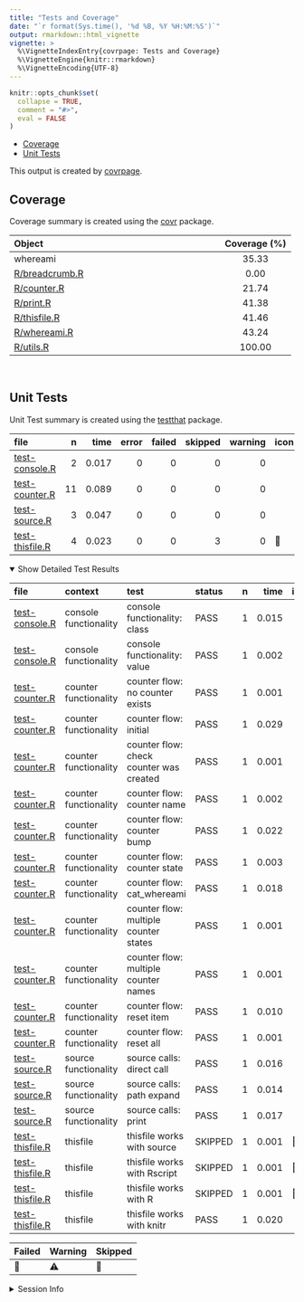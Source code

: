 ```yaml
---
title: "Tests and Coverage"
date: "`r format(Sys.time(), '%d %B, %Y %H:%M:%S')`"
output: rmarkdown::html_vignette
vignette: >
  %\VignetteIndexEntry{covrpage: Tests and Coverage}
  %\VignetteEngine{knitr::rmarkdown}
  %\VignetteEncoding{UTF-8}
---
```

  
```r
knitr::opts_chunk$set(
  collapse = TRUE,
  comment = "#>",
  eval = FALSE
)
```

<!--- Placeholder for tests/README.md Do Not Edit--->
  - [Coverage](#coverage)
  - [Unit Tests](#unit-tests)

This output is created by
[covrpage](https://github.com/metrumresearchgroup/covrpage).

## Coverage

Coverage summary is created using the
[covr](https://github.com/r-lib/covr) package.

| Object                              | Coverage (%) |
| :---------------------------------- | :----------: |
| whereami                            |    35.33     |
| [R/breadcrumb.R](https://github.com/yonicd/whereami/tree/master/R/breadcrumb.R) |     0.00     |
| [R/counter.R](https://github.com/yonicd/whereami/tree/master/R/counter.R)       |    21.74     |
| [R/print.R](https://github.com/yonicd/whereami/tree/master/R/print.R)           |    41.38     |
| [R/thisfile.R](https://github.com/yonicd/whereami/tree/master/R/thisfile.R)     |    41.46     |
| [R/whereami.R](https://github.com/yonicd/whereami/tree/master/R/whereami.R)     |    43.24     |
| [R/utils.R](https://github.com/yonicd/whereami/tree/master/R/utils.R)           |    100.00    |

<br>

## Unit Tests

Unit Test summary is created using the
[testthat](https://github.com/r-lib/testthat)
package.

| file                                        |  n |  time | error | failed | skipped | warning | icon |
| :------------------------------------------ | -: | ----: | ----: | -----: | ------: | ------: | :--- |
| [test-console.R](https://github.com/yonicd/whereami/tree/master/tests/testthat/test-console.R)   |  2 | 0.017 |     0 |      0 |       0 |       0 |      |
| [test-counter.R](https://github.com/yonicd/whereami/tree/master/tests/testthat/test-counter.R)   | 11 | 0.089 |     0 |      0 |       0 |       0 |      |
| [test-source.R](https://github.com/yonicd/whereami/tree/master/tests/testthat/test-source.R)     |  3 | 0.047 |     0 |      0 |       0 |       0 |      |
| [test-thisfile.R](https://github.com/yonicd/whereami/tree/master/tests/testthat/test-thisfile.R) |  4 | 0.023 |     0 |      0 |       3 |       0 | 🔶    |

<details open>

<summary> Show Detailed Test Results
</summary>

| file                                                | context               | test                                    | status  | n |  time | icon |
| :-------------------------------------------------- | :-------------------- | :-------------------------------------- | :------ | -: | ----: | :--- |
| [test-console.R](https://github.com/yonicd/whereami/tree/master/tests/testthat/test-console.R#L9)        | console functionality | console functionality: class            | PASS    | 1 | 0.015 |      |
| [test-console.R](https://github.com/yonicd/whereami/tree/master/tests/testthat/test-console.R#L13)       | console functionality | console functionality: value            | PASS    | 1 | 0.002 |      |
| [test-counter.R](https://github.com/yonicd/whereami/tree/master/tests/testthat/test-counter.R#L8)        | counter functionality | counter flow: no counter exists         | PASS    | 1 | 0.001 |      |
| [test-counter.R](https://github.com/yonicd/whereami/tree/master/tests/testthat/test-counter.R#L14)       | counter functionality | counter flow: initial                   | PASS    | 1 | 0.029 |      |
| [test-counter.R](https://github.com/yonicd/whereami/tree/master/tests/testthat/test-counter.R#L18)       | counter functionality | counter flow: check counter was created | PASS    | 1 | 0.001 |      |
| [test-counter.R](https://github.com/yonicd/whereami/tree/master/tests/testthat/test-counter.R#L22)       | counter functionality | counter flow: counter name              | PASS    | 1 | 0.002 |      |
| [test-counter.R](https://github.com/yonicd/whereami/tree/master/tests/testthat/test-counter.R#L26)       | counter functionality | counter flow: counter bump              | PASS    | 1 | 0.022 |      |
| [test-counter.R](https://github.com/yonicd/whereami/tree/master/tests/testthat/test-counter.R#L30)       | counter functionality | counter flow: counter state             | PASS    | 1 | 0.003 |      |
| [test-counter.R](https://github.com/yonicd/whereami/tree/master/tests/testthat/test-counter.R#L34)       | counter functionality | counter flow: cat\_whereami             | PASS    | 1 | 0.018 |      |
| [test-counter.R](https://github.com/yonicd/whereami/tree/master/tests/testthat/test-counter.R#L38)       | counter functionality | counter flow: multiple counter states   | PASS    | 1 | 0.001 |      |
| [test-counter.R](https://github.com/yonicd/whereami/tree/master/tests/testthat/test-counter.R#L42)       | counter functionality | counter flow: multiple counter names    | PASS    | 1 | 0.001 |      |
| [test-counter.R](https://github.com/yonicd/whereami/tree/master/tests/testthat/test-counter.R#L47)       | counter functionality | counter flow: reset item                | PASS    | 1 | 0.010 |      |
| [test-counter.R](https://github.com/yonicd/whereami/tree/master/tests/testthat/test-counter.R#L52)       | counter functionality | counter flow: reset all                 | PASS    | 1 | 0.001 |      |
| [test-source.R](https://github.com/yonicd/whereami/tree/master/tests/testthat/test-source.R#L8)          | source functionality  | source calls: direct call               | PASS    | 1 | 0.016 |      |
| [test-source.R](https://github.com/yonicd/whereami/tree/master/tests/testthat/test-source.R#L12)         | source functionality  | source calls: path expand               | PASS    | 1 | 0.014 |      |
| [test-source.R](https://github.com/yonicd/whereami/tree/master/tests/testthat/test-source.R#L16)         | source functionality  | source calls: print                     | PASS    | 1 | 0.017 |      |
| [test-thisfile.R](https://github.com/yonicd/whereami/tree/master/tests/testthat/test-thisfile.R#L7)      | thisfile              | thisfile works with source              | SKIPPED | 1 | 0.001 | 🔶    |
| [test-thisfile.R](https://github.com/yonicd/whereami/tree/master/tests/testthat/test-thisfile.R#L13)     | thisfile              | thisfile works with Rscript             | SKIPPED | 1 | 0.001 | 🔶    |
| [test-thisfile.R](https://github.com/yonicd/whereami/tree/master/tests/testthat/test-thisfile.R#L21)     | thisfile              | thisfile works with R                   | SKIPPED | 1 | 0.001 | 🔶    |
| [test-thisfile.R](https://github.com/yonicd/whereami/tree/master/tests/testthat/test-thisfile.R#L31_L35) | thisfile              | thisfile works with knitr               | PASS    | 1 | 0.020 |      |

| Failed | Warning | Skipped |
| :----- | :------ | :------ |
| 🛑      | ⚠️      | 🔶       |

</details>

<details>

<summary> Session Info </summary>

| Field    | Value                               |
| :------- | :---------------------------------- |
| Version  | R version 3.5.1 (2018-07-02)        |
| Platform | x86\_64-apple-darwin15.6.0 (64-bit) |
| Running  | macOS 10.14.4                       |
| Language | en\_US                              |
| Timezone | America/New\_York                   |

| Package  | Version |
| :------- | :------ |
| testthat | 2.0.1   |
| covr     | 3.2.1   |
| covrpage | 0.0.70  |

</details>

<!--- Final Status : skipped/warning --->
